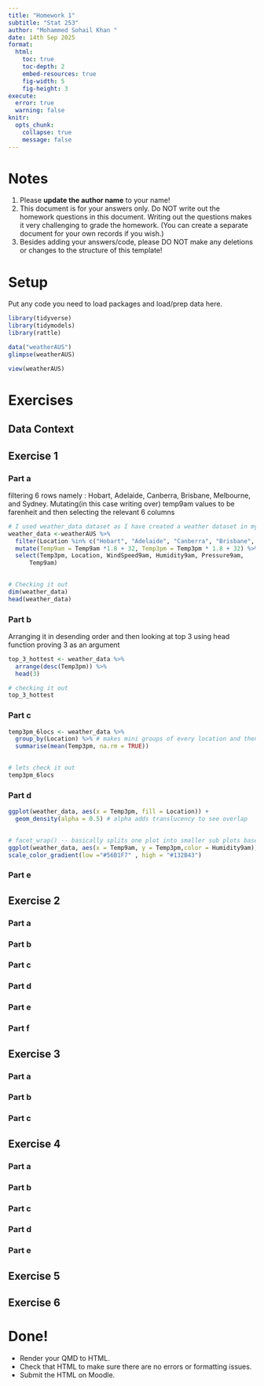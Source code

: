 ```yaml
---
title: "Homework 1"
subtitle: "Stat 253"
author: "Mohammed Sohail Khan "
date: 14th Sep 2025
format:
  html:
    toc: true
    toc-depth: 2
    embed-resources: true
    fig-width: 5
    fig-height: 3
execute:
  error: true
  warning: false
knitr:
  opts_chunk:
    collapse: true
    message: false
---
```



# Notes 

(@) Please **update the author name** to your name! 
(@) This document is for your answers only. Do NOT write out the homework questions in this document. Writing out the questions makes it very challenging to grade the homework. (You can create a separate document for your own records if you wish.) 
(@) Besides adding your answers/code, please DO NOT make any deletions or changes to the structure of this template! 



# Setup 

Put any code you need to load packages and load/prep data here. 

```r
library(tidyverse)
library(tidymodels)
library(rattle)

data("weatherAUS")
glimpse(weatherAUS)

view(weatherAUS)
```


# Exercises



## Data Context



## Exercise 1



### Part a
filtering 6 rows namely : Hobart, Adelaide, Canberra, Brisbane, Melbourne, and Sydney. 
Mutating(in this case writing over) temp9am values to be farenheit
and then selecting the relevant 6 columns
```r
# I used weather_data dataset as I have created a weather dataset in my other class 
weather_data <-weatherAUS %>% 
  filter(Location %in% c("Hobart", "Adelaide", "Canberra", "Brisbane", "Melbourne", "Sydney") ) %>% 
  mutate(Temp9am = Temp9am *1.8 + 32, Temp3pm = Temp3pm * 1.8 + 32) %>% 
  select(Temp3pm, Location, WindSpeed9am, Humidity9am, Pressure9am, 
      Temp9am)
  

```

```r
# Checking it out
dim(weather_data)
head(weather_data)
```


### Part b
Arranging it in desending order and then looking at top 3 using head function proving 3 as an argument

```r
top_3_hottest <- weather_data %>% 
  arrange(desc(Temp3pm)) %>% 
  head(3)

```

```r
# checking it out 
top_3_hottest

```

### Part c
```r
temp3pm_6locs <- weather_data %>% 
  group_by(Location) %>% # makes mini groups of every location and then takes mean of the group  based on temp3pm
  summarise(mean(Temp3pm, na.rm = TRUE))
  
```

```r
# lets check it out 
temp3pm_6locs

```


### Part d
```r
ggplot(weather_data, aes(x = Temp3pm, fill = Location)) + 
  geom_density(alpha = 0.5) # alpha adds translucency to see overlap
  
```
```r
# facet_wrap() -- basically splits one plot into smaller sub plots based on similar values in a column 
ggplot(weather_data, aes(x = Temp9am, y = Temp3pm,color = Humidity9am)) + geom_point() + facet_wrap(~Location) +
scale_color_gradient(low ="#56B1F7" , high = "#132B43")

```



### Part e



## Exercise 2



### Part a



### Part b



### Part c



### Part d



### Part e



### Part f



## Exercise 3



### Part a



### Part b



### Part c



## Exercise 4



### Part a



### Part b



### Part c



### Part d



### Part e



## Exercise 5



## Exercise 6




# Done!

- Render your QMD to HTML.
- Check that HTML to make sure there are no errors or formatting issues. 
- Submit the HTML on Moodle.


